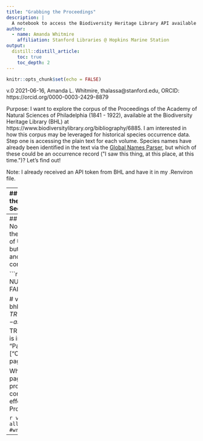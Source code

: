 ```yaml
---
title: "Grabbing the Proceedings"
description: |
  A notebook to access the Biodiversity Heritage Library API available through the rOpenSci package `rbhl`
author:
  - name: Amanda Whitmire 
    affiliation: Stanford Libraries @ Hopkins Marine Station
output: 
  distill::distill_article:
    toc: true
    toc_depth: 2
---
```


```r
knitr::opts_chunk$set(echo = FALSE)
```
v.0 2021-06-16, Amanda L. Whitmire, thalassa@stanford.edu, ORCID: https://orcid.org/0000-0003-2429-8879

Purpose: I want to explore the corpus of the Proceedings of the Academy of Natural Sciences of Philadelphia (1841 - 1922), available at the Biodiversity Heritage Library (BHL) at https://www.biodiversitylibrary.org/bibliography/6885. I am interested in how this corpus may be leveraged for historical species occurrence data. Step one is accessing the plain text for each volume. Species names have already been identified in the text via the [Global Names Parser](http://www.globalnames.org/), but which of these could be an occurrence record (\"I saw this thing, at this place, at this time.\")? Let's find out!

Note: I already received an API token from BHL and have it in my .Renviron file.

---
## Getting the metadata out of BHL
Going to use the `rbhl` package to interface with the BHL API. See https://docs.ropensci.org/rbhl/ 

If you don't have the package installed, un-comment the start of this line to install the package

```r
# install.packages("rbhl") 
```

Load the Libraries we need. Good ol' Tidyverse!!

```r
library(rbhl)
library(tidyverse)
library(rmarkdown)
library(knitr)
```

Let's test out a `rbhl` function by doing and author search.

```r
bhl_authorsearch(name='Doubleday, Nellie')
```
It works!

Okay, now search the BHL catalog for 'Proceedings of the Academy of Natural Sciences of Philadelphia.' Note: of course I've been to BHL and I know the URL for this collection. But for the sake of learning how to do this programmatically, we proceed thusly...

```r
#creates a tibble named `anspsearch`
anspsearch <- bhl_publicationsearch('Proceedings of the Academy of Natural Sciences of Philadelphia')

#display the tibble (uses `rmarkdown` package for rendering)
paged_table(anspsearch)
```

What we want is in the first row. The TitleID is '6885', so let's see where we can go from there.

Get a list of items from the result of the title search, and put them in a List called `anspitems`

```r
anspitems <- bhl_gettitlemetadata(6885, items = TRUE, as='list')$Result[[1]]$Items 
```

Look at the first item in the list:

```r
anspitems[[1]]
```

Okay, so we can see now that the item-level data is in nested lists. That is, `anspitems` is a list where each item within `anspitems` is itself a list with metadata regarding each volume of the Proceedings. Let's pull that metadata out into a tibble.

```r
len <- length(anspitems) # how many items for the loop
dat <- as_tibble(anspitems[[1]],) # create a tibble for the metadata to go into
for (i in 2:len){
  newrow <- as_tibble(anspitems[[i]]) #create the new row of data
  dat <- dat %>% bind_rows(newrow) # not sure why I couldn't use 'add_row' function, but this works I guess
}
rm(newrow, i) # clean up your workspace
kable(head(dat)) # look at your data
```
OH CRIPES - there are duplicate volumes. DANG. We're going to have to de-duplicate the tibble based on ... maybe the `Volume` column? ::shrugs:: This will not be a specific de-dup - like, I don't know how to pick which of the two volumes to keep, so I guess we'll keep whatever the function decides for us. If I had to guess, it'll keep the first instance of each volume.

```r
unique_vols = dat[!duplicated(dat$Volume),]
kable(head(unique_vols))
```

BOOM!! We have a list of eachvolume of the Proceedings with the year and the URL for each. This is the first step - DONE. Looking at this table, yes, the first instance of each volume is kept. 

---
## Downloading each volume of the Proceedings
Now let's get into the business of trying to access the OCR text of the proceedings. Since I have a list of URLs, we could probably also do this in Python, but this 'rbhl' R-package makes it easy to query and pull the text we need. After I build out our corpus, we can shift over to Python ...

```r
# USAGE 
# bhl_getitemmetadata(
#   itemid = NULL,
#   pages = TRUE,
#   ocr = FALSE,
#   parts = FALSE,
#   as = "table",
#   key = NULL,
#   ...
# )

# volmeta <- bhl_getitemmetadata(as_tibble(unique_vols$ItemID), TRUE, ocr = TRUE)
volmeta <- as_tibble(bhl_getitemmetadata(unique_vols$ItemID[1], TRUE, ocr = TRUE))
colnames(volmeta) # OCR info is in a table tucked into the column #21 called "Pages"
ocr <- as_tibble(volmeta[[21]][[1]]["OcrText"])
print(ocr[10,]) # just look at the 10th page of text
```

What we have now is a tibble where each row is a page of OCR text from the volume of the proceedings that we've pulled from the API. Let's concatenate the rows into a single block of text, effectively rendering a complete volume of the Proceedings into one block.

```r
vol <- paste0(ocr) # concatenates the rows all together
write(vol, file = "test.txt") #write it out as a text file
```

---
